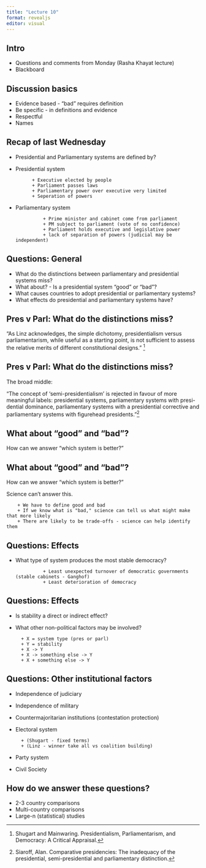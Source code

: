 ```yaml
---
title: "Lecture 10"
format: revealjs
editor: visual
---
```


## Intro

+ Questions and comments from Monday (Rasha Khayat lecture)
+ Blackboard

## Discussion basics

+ Evidence based - "bad" requires definition
+ Be specific - in definitions and evidence
+ Respectful
+ Names

## Recap of last Wednesday

+ Presidential and Parliamentary systems are defined by?

+ Presidential system 

            + Executive elected by people
            + Parliament passes laws
            + Parliamentary power over executive very limited
            + Seperation of powers
        
+ Parliamentary system
        
                + Prime minister and cabinet come from parliament
                + PM subject to parliament (vote of no confidence)
                + Parliament holds executive and legislative power
                + lack of separation of powers (judicial may be independent)


## Questions: General

+ What do the distinctions between parliamentary and presidential systems miss?
+ What about? - Is a presidential system "good" or "bad"?
+ What causes countries to adopt presidential or parliamentary systems?
+ What effects do presidential and parliamentary systems have?

## Pres v Parl: What do the distinctions miss?

"As Linz acknowledges, the simple dichotomy, presidentialism versus parliamentarism, while useful as a starting point, is not sufficient to assess the relative merits of different constitutional designs." [^2]

[^2]: Shugart and Mainwaring. Presidentialism, Parliamentarism, and Democracy: A Critical Appraisal.

## Pres v Parl: What do the distinctions miss?

The broad middle:

"The concept of ‘semi-presidentialism’ is rejected in
favour of more meaningful labels: presidential systems, parliamentary systems with presi-
dential dominance, parliamentary systems with a presidential corrective and parliamentary
systems with figurehead presidents."[^1]

[^1]: Siaroff, Alan. Comparative presidencies: The inadequacy of the presidential,
semi-presidential and parliamentary distinction.

## What about "good" and "bad"?

How can we answer "which system is better?"

## What about "good" and "bad"?

How can we answer "which system is better?"

Science can't answer this.

        + We have to define good and bad
        + If we know what is "bad," science can tell us what might make that more likely
        + There are likely to be trade-offs - science can help identify them


## Questions: Effects

+ What type of system produces the most stable democracy?

                + Least unexpected turnover of democratic governments (stable cabinets - Ganghof)
                + Least deterioration of democracy
                
## Questions: Effects

+ Is stability a direct or indirect effect?
+ What other non-political factors may be involved? 

        + X = system type (pres or parl)
        + Y = stability 
        + X -> Y
        + X -> something else -> Y
        + X + something else -> Y

## Questions: Other institutional factors

+ Independence of judiciary
+ Independence of military
+ Countermajoritarian institutions (contestation protection)
+ Electoral system 
        
        + (Shugart - fixed terms) 
        + (Linz - winner take all vs coalition building)
+ Party system
+ Civil Society
        
## How do we answer these questions?
        
+ 2-3 country comparisons
+ Multi-country comparisons
+ Large-n (statistical) studies

